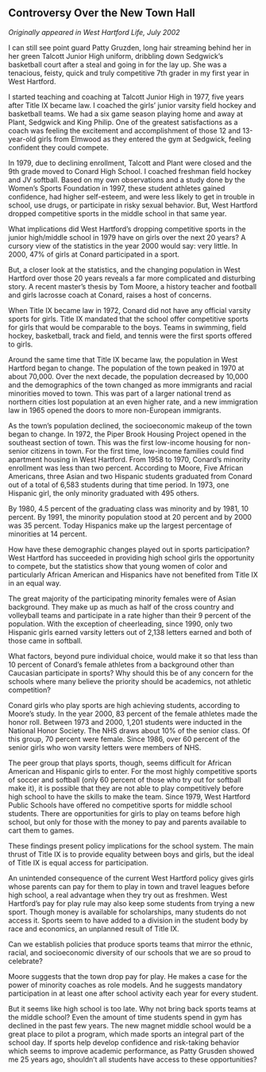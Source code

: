 ## Controversy Over the New Town Hall {-}

*Originally appeared in West Hartford Life, July 2002*

I can still see point guard Patty Gruzden, long hair streaming behind her in her green Talcott Junior High uniform, dribbling down Sedgwick’s basketball court after a steal and going in for the lay up. She was a tenacious, feisty, quick and truly competitive 7th grader in my first year in West Hartford.

I started teaching and coaching at Talcott Junior High in 1977, five years after Title IX became law. I coached the girls’ junior varsity field hockey and basketball teams. We had a six game season playing home and away at Plant, Sedgwick and King Philip. One of the greatest satisfactions as a coach was feeling the excitement and accomplishment of those 12 and 13-year-old girls from Elmwood as they entered the gym at Sedgwick, feeling confident they could compete.

In 1979, due to declining enrollment, Talcott and Plant were closed and the 9th grade moved to Conard High School. I coached freshman field hockey and JV softball. Based on my own observations and a study done by the Women’s Sports Foundation in 1997, these student athletes gained confidence, had higher self-esteem, and were less likely to get in trouble in school, use drugs, or participate in risky sexual behavior. But, West Hartford dropped competitive sports in the middle school in that same year.

What implications did West Hartford’s dropping competitive sports in the junior high/middle school in 1979 have on girls over the next 20 years? A cursory view of the statistics in the year 2000 would say: very little. In 2000, 47% of girls at Conard participated in a sport.

But, a closer look at the statistics, and the changing population in West Hartford over those 20 years reveals a far more complicated and disturbing story. A recent master's thesis by Tom Moore, a history teacher and football and girls lacrosse coach at Conard, raises a host of concerns.

When Title IX became law in 1972, Conard did not have any official varsity sports for girls. Title IX mandated that the school offer competitive sports for girls that would be comparable to the boys. Teams in swimming, field hockey, basketball, track and field, and tennis were the first sports offered to girls.

Around the same time that Title IX became law, the population in West Hartford began to change. The population of the town peaked in 1970 at about 70,000. Over the next decade, the population decreased by 10,000 and the demographics of the town changed as more immigrants and racial minorities moved to town. This was part of a larger national trend as northern cities lost population at an even higher rate, and a new immigration law in 1965 opened the doors to more non-European immigrants.

As the town’s population declined, the socioeconomic makeup of the town began to change. In 1972, the Piper Brook Housing Project opened in the southeast section of town. This was the first low-income housing for non-senior citizens in town. For the first time, low-income families could find apartment housing in West Hartford. From 1958 to 1970, Conard’s minority enrollment was less than two percent. According to Moore, Five African Americans, three Asian and two Hispanic students graduated from Conard out of a total of 6,583 students during that time period. In 1973, one Hispanic girl, the only minority graduated with 495 others.

By 1980, 4.5 percent of the graduating class was minority and by 1981, 10 percent. By 1991, the minority population stood at 20 percent and by 2000 was 35 percent. Today Hispanics make up the largest percentage of minorities at 14 percent.

How have these demographic changes played out in sports participation? West Hartford has succeeded in providing high school girls the opportunity to compete, but the statistics show that young women of color and particularly African American and Hispanics have not benefited from Title IX in an equal way.

The great majority of the participating minority females were of Asian background. They make up as much as half of the cross country and volleyball teams and participate in a rate higher than their 9 percent of the population. With the exception of cheerleading, since 1990, only two Hispanic girls earned varsity letters out of 2,138 letters earned and both of those came in softball.

What factors, beyond pure individual choice, would make it so that less than 10 percent of Conard’s female athletes from a background other than Caucasian participate in sports? Why should this be of any concern for the schools where many believe the priority should be academics, not athletic competition?

Conard girls who play sports are high achieving students, according to Moore’s study. In the year 2000, 83 percent of the female athletes made the honor roll. Between 1973 and 2000, 1,201 students were inducted in the National Honor Society. The NHS draws about 10% of the senior class. Of this group, 70 percent were female. Since 1986, over 60 percent of the senior girls who won varsity letters were members of NHS.

The peer group that plays sports, though, seems difficult for African American and Hispanic girls to enter. For the most highly competitive sports of soccer and softball (only 60 percent of those who try out for softball make it), it is possible that they are not able to play competitively before high school to have the skills to make the team. Since 1979, West Hartford Public Schools have offered no competitive sports for middle school students. There are opportunities for girls to play on teams before high school, but only for those with the money to pay and parents available to cart them to games.

These findings present policy implications for the school system. The main thrust of Title IX is to provide equality between boys and girls, but the ideal of Title IX is equal access for participation.

An unintended consequence of the current West Hartford policy gives girls whose parents can pay for them to play in town and travel leagues before high school, a real advantage when they try out as freshmen. West Hartford’s pay for play rule may also keep some students from trying a new sport. Though money is available for scholarships, many students do not access it. Sports seem to have added to a division in the student body by race and economics, an unplanned result of Title IX.

Can we establish policies that produce sports teams that mirror the ethnic, racial, and socioeconomic diversity of our schools that we are so proud to celebrate?

Moore suggests that the town drop pay for play. He makes a case for the power of minority coaches as role models. And he suggests mandatory participation in at least one after school activity each year for every student.

But it seems like high school is too late. Why not bring back sports teams at the middle school? Even the amount of time students spend in gym has declined in the past few years. The new magnet middle school would be a great place to pilot a program, which made sports an integral part of the school day. If sports help develop confidence and risk-taking behavior which seems to improve academic performance, as Patty Grusden showed me 25 years ago, shouldn’t all students have access to these opportunities?
